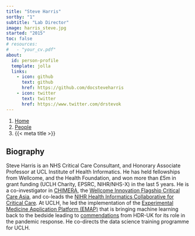 ```yaml
---
title: "Steve Harris"
sortby: "1"
subtitle: "Lab Director"
image: harris_steve.jpg
started: "2015"
toc: false
# resources: 
#   - "your_cv.pdf"
about:
  id: person-profile
  template: jolla
  links:
    - icon: github
      text: github
      href: https://github.com/docsteveharris
    - icon: twitter
      text: twitter
      href: https://www.twitter.com/drstevok
---
```


```{=html}
<nav aria-label="breadcrumb">
  <ol class="breadcrumb">
    <li class="breadcrumb-item"><a href="../../index.html">Home</a></li>
    <li class="breadcrumb-item"><a href="../../people.html">People</a></li>
    <!-- <li class="breadcrumb-item active">Academic Members</li> -->
    <li class="breadcrumb-item active" aria-current="page">{{< meta title >}}</li>
  </ol>
</nav>
```

:::{#person-profile}
:::

## Biography
Steve Harris is an NHS Critical Care Consultant, and Honorary Associate Professor at UCL Institute of Health Informatics. He has held fellowships from Wellcome, and the Health Foundation, and won more than £5m in grant funding (UCLH Charity, EPSRC, NIHR/NHS-X) in the last 5 years. He is a co-investigator in [CHIMERA](https://www.ucl.ac.uk/chimera/),  the [Wellcome Innovation Flagship Critical Care Asia](https://wellcome.org/what-we-do/our-work/innovations-flagships/funded-projects#innovation-in-low--and-middle-income-countries--d06a), and co-leads the [NIHR Health Informatics Collaborative for Critical Care](https://hic.nihr.ac.uk/critical+care). At UCLH, he led the implementation of the [Experimental Medicine Application Platform (EMAP)](https://www.uclhospitals.brc.nihr.ac.uk/clinical-research-informatics-unit/data-infrastructure) that is bringing machine learning back to the bedside leading to [commendations](https://www.hdruk.org/case-studies/emap-experimental-medicine-application-platform/) from HDR-UK for its role in the pandemic response.  He co-directs the data science training programme for UCLH.
